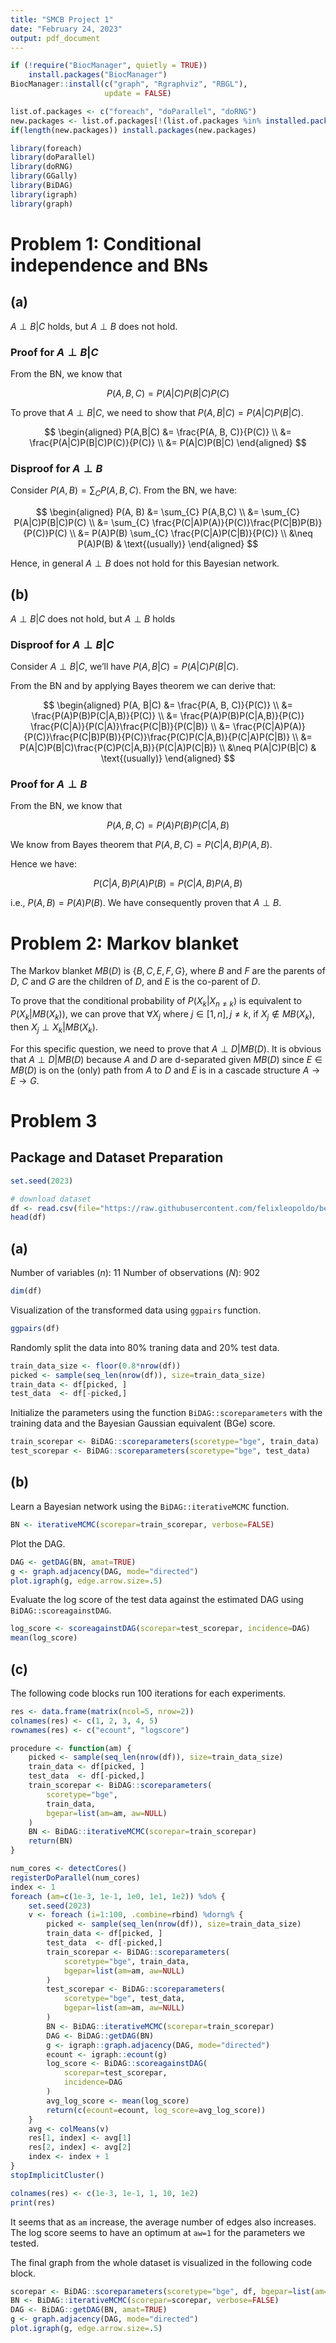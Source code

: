 ```yaml
---
title: "SMCB Project 1"
date: "February 24, 2023"
output: pdf_document
---
```


```r
if (!require("BiocManager", quietly = TRUE))
    install.packages("BiocManager")
BiocManager::install(c("graph", "Rgraphviz", "RBGL"), 
                     update = FALSE)
```

```r
list.of.packages <- c("foreach", "doParallel", "doRNG")
new.packages <- list.of.packages[!(list.of.packages %in% installed.packages()[,"Package"])]
if(length(new.packages)) install.packages(new.packages)

```

```r
library(foreach)
library(doParallel)
library(doRNG)
library(GGally)
library(BiDAG)
library(igraph)
library(graph)
```

# Problem 1: Conditional independence and BNs

## (a)

$A \perp B | C$ holds, but $A \perp B$ does not hold.

### Proof for $A \perp B | C$

From the BN, we know that

$$
P(A,B,C) = P(A|C) P(B|C) P(C)
$$

To prove that $A \perp B | C$, we need to show that $P(A, B|C) = P(A|C)P(B|C)$.

$$
\begin{aligned}
P(A,B|C) &= \frac{P(A, B, C)}{P(C)} \\
&= \frac{P(A|C)P(B|C)P(C)}{P(C)} \\
&= P(A|C)P(B|C)
\end{aligned}
$$

### Disproof for $A \perp B$

Consider $P(A, B) = \sum_{C} P(A, B, C)$. From the BN, we have:

$$
\begin{aligned}
P(A, B) &= \sum_{C} P(A,B,C) \\
        &= \sum_{C} P(A|C)P(B|C)P(C) \\
        &= \sum_{C} \frac{P(C|A)P(A)}{P(C)}\frac{P(C|B)P(B)}{P(C)}P(C) \\
        &= P(A)P(B) \sum_{C} \frac{P(C|A)P(C|B)}{P(C)} \\
        &\neq P(A)P(B) & \text{(usually)}
\end{aligned}
$$

Hence, in general $A \perp B$ does not hold for this Bayesian network.

## (b)

$A \perp B | C$ does not hold, but $A \perp B$ holds

### Disproof for $A \perp B | C$

Consider $A \perp B | C$, we'll have $P(A, B|C) = P(A|C)P(B|C)$.

From the BN and by applying Bayes theorem we can derive that:

$$
\begin{aligned}
P(A, B|C) &= \frac{P(A, B, C)}{P(C)} \\
          &= \frac{P(A)P(B)P(C|A,B)}{P(C)} \\
          &= \frac{P(A)P(B)P(C|A,B)}{P(C)} \frac{P(C|A)}{P(C|A)}\frac{P(C|B)}{P(C|B)} \\
          &= \frac{P(C|A)P(A)}{P(C)}\frac{P(C|B)P(B)}{P(C)}\frac{P(C)P(C|A,B)}{P(C|A)P(C|B)} \\
          &= P(A|C)P(B|C)\frac{P(C)P(C|A,B)}{P(C|A)P(C|B)} \\
          &\neq P(A|C)P(B|C) & \text{(usually)}
\end{aligned}
$$

### Proof for $A \perp B$

From the BN, we know that

$$
P(A,B,C) = P(A)P(B)P(C|A,B)
$$

We know from Bayes theorem that $P(A, B, C) = P(C|A,B)P(A,B)$.

Hence we have:

$$
P(C|A,B)P(A)P(B) = P(C|A,B)P(A,B)
$$

i.e., $P(A, B) = P(A)P(B)$. We have consequently proven that $A \perp B$.

# Problem 2: Markov blanket

The Markov blanket $MB(D)$ is $\{B, C, E, F, G\}$, where $B$ and $F$ are the 
parents of $D$, $C$ and $G$ are the children of $D$, and $E$ is the co-parent 
of $D$.

To prove that the conditional probability of $P(X_k|X_{n\neq k})$ is equivalent 
to $P(X_k|MB(X_k))$, we can prove that $\forall X_{j}$ where 
$j \in [1, n], j\neq k$, if $X_j \notin MB(X_k)$, then $X_j \perp X_k | MB(X_k)$.

For this specific question, we need to prove that $A \perp D | MB(D)$. It is 
obvious that $A \perp D | MB(D)$ because $A$ and $D$ are d-separated given 
$MB(D)$ since $E \in MB(D)$ is on the (only) path from $A$ to $D$ and $E$ is in 
a cascade structure $A \rightarrow E \rightarrow G$.

# Problem 3

## Package and Dataset Preparation

```r
set.seed(2023)
```

```r
# download dataset
df <- read.csv(file="https://raw.githubusercontent.com/felixleopoldo/benchpress/master/resources/data/mydatasets/2005_sachs_2_cd3cd28icam2_log_std.csv")
head(df)
```

## (a)

Number of variables ($n$): $11$ Number of observations ($N$): $902$

```r
dim(df)
```

Visualization of the transformed data using `ggpairs` function.

```r
ggpairs(df)
```

Randomly split the data into 80% traning data and 20% test data.

```r
train_data_size <- floor(0.8*nrow(df))
picked <- sample(seq_len(nrow(df)), size=train_data_size)
train_data <- df[picked, ]
test_data  <- df[-picked,]
```

Initialize the parameters using the function `BiDAG::scoreparameters` with the 
training data and the Bayesian Gaussian equivalent (BGe) score.

```r
train_scorepar <- BiDAG::scoreparameters(scoretype="bge", train_data)
test_scorepar <- BiDAG::scoreparameters(scoretype="bge", test_data)
```

## (b)

Learn a Bayesian network using the `BiDAG::iterativeMCMC` function.

```r
BN <- iterativeMCMC(scorepar=train_scorepar, verbose=FALSE)
```

Plot the DAG.

```r
DAG <- getDAG(BN, amat=TRUE)
g <- graph.adjacency(DAG, mode="directed")
plot.igraph(g, edge.arrow.size=.5)
```

Evaluate the log score of the test data against the estimated DAG using 
`BiDAG::scoreagainstDAG`.

```r
log_score <- scoreagainstDAG(scorepar=test_scorepar, incidence=DAG)
mean(log_score)
```

## (c)

The following code blocks run 100 iterations for each experiments.

```r
res <- data.frame(matrix(ncol=5, nrow=2))
colnames(res) <- c(1, 2, 3, 4, 5)
rownames(res) <- c("ecount", "logscore")
```

```r
procedure <- function(am) {
    picked <- sample(seq_len(nrow(df)), size=train_data_size)
    train_data <- df[picked, ]
    test_data  <- df[-picked,]
    train_scorepar <- BiDAG::scoreparameters(
        scoretype="bge", 
        train_data,
        bgepar=list(am=am, aw=NULL)
    )
    BN <- BiDAG::iterativeMCMC(scorepar=train_scorepar)
    return(BN)
}
```

```r
num_cores <- detectCores()
registerDoParallel(num_cores)
index <- 1
foreach (am=c(1e-3, 1e-1, 1e0, 1e1, 1e2)) %do% {
    set.seed(2023)
    v <- foreach (i=1:100, .combine=rbind) %dorng% {
        picked <- sample(seq_len(nrow(df)), size=train_data_size)
        train_data <- df[picked, ]
        test_data  <- df[-picked,]
        train_scorepar <- BiDAG::scoreparameters(
            scoretype="bge", train_data,
            bgepar=list(am=am, aw=NULL)
        )
        test_scorepar <- BiDAG::scoreparameters(
            scoretype="bge", test_data,
            bgepar=list(am=am, aw=NULL)
        )
        BN <- BiDAG::iterativeMCMC(scorepar=train_scorepar)
        DAG <- BiDAG::getDAG(BN)
        g <- igraph::graph.adjacency(DAG, mode="directed")
        ecount <- igraph::ecount(g)
        log_score <- BiDAG::scoreagainstDAG(
            scorepar=test_scorepar,
            incidence=DAG
        )
        avg_log_score <- mean(log_score)
        return(c(ecount=ecount, log_score=avg_log_score))
    }
    avg <- colMeans(v)
    res[1, index] <- avg[1]
    res[2, index] <- avg[2]
    index <- index + 1
}
stopImplicitCluster()
```

```r
colnames(res) <- c(1e-3, 1e-1, 1, 10, 1e2)
print(res)
```

It seems that as `am` increase, the average number of edges also increases. The 
log score seems to have an optimum at `aw=1` for the parameters we tested.

The final graph from the whole dataset is visualized in the following code block.

```r
scorepar <- BiDAG::scoreparameters(scoretype="bge", df, bgepar=list(am=1, aw=NULL))
BN <- BiDAG::iterativeMCMC(scorepar=scorepar, verbose=FALSE)
DAG <- BiDAG::getDAG(BN, amat=TRUE)
g <- graph.adjacency(DAG, mode="directed")
plot.igraph(g, edge.arrow.size=.5)
```
